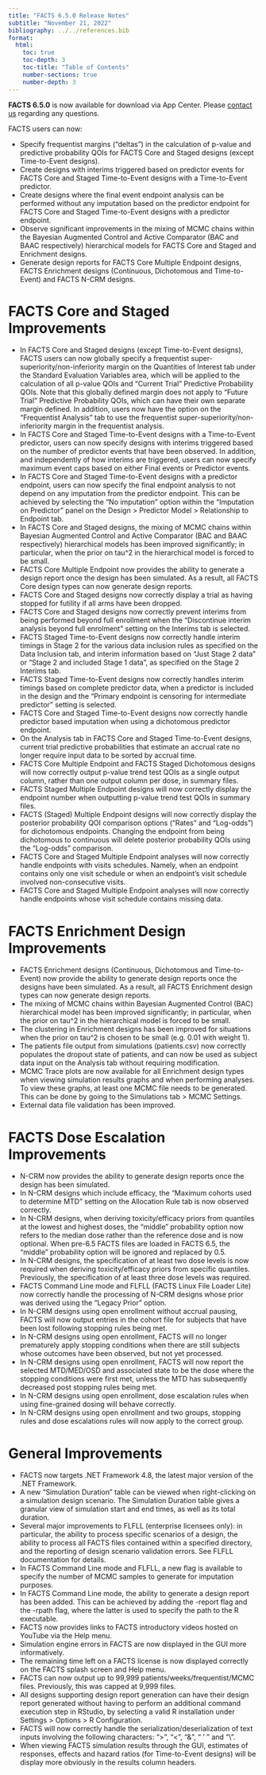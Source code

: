 ```yaml
---
title: "FACTS 6.5.0 Release Notes"
subtitle: "November 21, 2022"
bibliography: ../../references.bib
format: 
  html:
    toc: true
    toc-depth: 3
    toc-title: "Table of Contents"
    number-sections: true
    number-depth: 3
---
```


**FACTS 6.5.0** is now available for download via App Center. Please [contact us](../../contact.qmd) regarding any questions.

FACTS users can now:

-	Specify frequentist margins (“deltas”) in the calculation of p-value and predictive probability QOIs for FACTS Core and Staged designs (except Time-to-Event designs).
-	Create designs with interims triggered based on predictor events for FACTS Core and Staged Time-to-Event designs with a Time-to-Event predictor.
-	Create designs where the final event endpoint analysis can be performed without any imputation based on the predictor endpoint for FACTS Core and Staged Time-to-Event designs with a predictor endpoint.
-	Observe significant improvements in the mixing of MCMC chains within the Bayesian Augmented Control and Active Comparator (BAC and BAAC respectively) hierarchical models for FACTS Core and Staged and Enrichment designs.
-	Generate design reports for FACTS Core Multiple Endpoint designs, FACTS Enrichment designs (Continuous, Dichotomous and Time-to-Event) and FACTS N-CRM designs.

# FACTS Core and Staged Improvements

-	In FACTS Core and Staged designs (except Time-to-Event designs), FACTS users can now globally specify a frequentist super-superiority/non-inferiority margin on the Quantities of Interest tab under the Standard Evaluation Variables area, which will be applied to the calculation of all p-value QOIs and “Current Trial” Predictive Probability QOIs. Note that this globally defined margin does not apply to “Future Trial” Predictive Probability QOIs, which can have their own separate margin defined. In addition, users now have the option on the “Frequentist Analysis” tab to use the frequentist super-superiority/non-inferiority margin in the frequentist analysis.
-	In FACTS Core and Staged Time-to-Event designs with a Time-to-Event predictor, users can now specify designs with interims triggered based on the number of predictor events that have been observed. In addition, and independently of how interims are triggered, users can now specify maximum event caps based on either Final events or Predictor events.
-	In FACTS Core and Staged Time-to-Event designs with a predictor endpoint, users can now specify the final endpoint analysis to not depend on any imputation from the predictor endpoint. This can be achieved by selecting the “No imputation” option within the “Imputation on Predictor” panel on the Design > Predictor Model > Relationship to Endpoint tab.
-	In FACTS Core and Staged designs, the mixing of MCMC chains within Bayesian Augmented Control and Active Comparator (BAC and BAAC respectively) hierarchical models has been improved significantly; in particular, when the prior on tau^2 in the hierarchical model is forced to be small.
-	FACTS Core Multiple Endpoint now provides the ability to generate a design report once the design has been simulated. As a result, all FACTS Core design types can now generate design reports.
-	FACTS Core and Staged designs now correctly display a trial as having stopped for futility if all arms have been dropped.
-	FACTS Core and Staged designs now correctly prevent interims from being performed beyond full enrollment when the “Discontinue interim analysis beyond full enrolment” setting on the Interims tab is selected.
-	FACTS Staged Time-to-Event designs now correctly handle interim timings in Stage 2 for the various data inclusion rules as specified on the Data Inclusion tab, and interim information based on “Just Stage 2 data” or “Stage 2 and included Stage 1 data”, as specified on the Stage 2 Interims tab.
-	FACTS Staged Time-to-Event designs now correctly handles interim timings based on complete predictor data, when a predictor is included in the design and the “Primary endpoint is censoring for intermediate predictor” setting is selected.
-	FACTS Core and Staged Time-to-Event designs now correctly handle predictor based imputation when using a dichotomous predictor endpoint.
-	On the Analysis tab in FACTS Core and Staged Time-to-Event designs, current trial predictive probabilities that estimate an accrual rate no longer require input data to be sorted by accrual time.
-	FACTS Core Multiple Endpoint and FACTS Staged Dichotomous designs will now correctly output p-value trend test QOIs as a single output column, rather than one output column per dose, in summary files.
-	FACTS Staged Multiple Endpoint designs will now correctly display the endpoint number when outputting p-value trend test QOIs in summary files. 
-	FACTS (Staged) Multiple Endpoint designs will now correctly display the posterior probability QOI comparison options (“Rates” and “Log-odds”) for dichotomous endpoints. Changing the endpoint from being dichotomous to continuous will delete posterior probability QOIs using the “Log-odds” comparison.
-	FACTS Core and Staged Multiple Endpoint analyses will now correctly handle endpoints with visits schedules. Namely, when an endpoint contains only one visit schedule or when an endpoint’s visit schedule involved non-consecutive visits.
-	FACTS Core and Staged Multiple Endpoint analyses will now correctly handle endpoints whose visit schedule contains missing data.

# FACTS Enrichment Design Improvements

-	FACTS Enrichment designs (Continuous, Dichotomous and Time-to-Event) now provide the ability to generate design reports once the designs have been simulated. As a result, all FACTS Enrichment design types can now generate design reports.
-	The mixing of MCMC chains within Bayesian Augmented Control (BAC) hierarchical model has been improved significantly; in particular, when the prior on tau^2 in the hierarchical model is forced to be small.
-	The clustering in Enrichment designs has been improved for situations when the prior on tau^2 is chosen to be small (e.g. 0.01 with weight 1).
-	The patients file output from simulations (patients.csv) now correctly populates the dropout state of patients, and can now be used as subject data input on the Analysis tab without requiring modification.
-	MCMC Trace plots are now available for all Enrichment design types when viewing simulation results graphs and when performing analyses. To view these graphs, at least one MCMC file needs to be generated. This can be done by going to the Simulations tab > MCMC Settings.
-	External data file validation has been improved.

# FACTS Dose Escalation Improvements

-	N-CRM now provides the ability to generate design reports once the design has been simulated.
-	In N-CRM designs which include efficacy, the “Maximum cohorts used to determine MTD” setting on the Allocation Rule tab is now observed correctly.
-	In N-CRM designs, when deriving toxicity/efficacy priors from quantiles at the lowest and highest doses, the “middle” probability option now refers to the median dose rather than the reference dose and is now optional. When pre-6.5 FACTS files are loaded in FACTS 6.5, the “middle” probability option will be ignored and replaced by 0.5.
-	In N-CRM designs, the specification of at least two dose levels is now required when deriving toxicity/efficacy priors from specific quantiles. Previously, the specification of at least three dose levels was required.   
-	FACTS Command Line mode and FLFLL (FACTS Linux File Loader Lite) now correctly handle the processing of N-CRM designs whose prior was derived using the “Legacy Prior” option.
-	In N-CRM designs using open enrollment without accrual pausing, FACTS will now output entries in the cohort file for subjects that have been lost following stopping rules being met.
-	In N-CRM designs using open enrollment, FACTS will no longer prematurely apply stopping conditions when there are still subjects whose outcomes have been observed, but not yet processed.
-	 In N-CRM designs using open enrollment, FACTS will now report the selected MTD/MED/OSD and associated state to be the dose where the stopping conditions were first met, unless the MTD has subsequently decreased post stopping rules being met.
-	In N-CRM designs using open enrollment, dose escalation rules when using fine-grained dosing will behave correctly.
-	In N-CRM designs using open enrollment and two groups, stopping rules and dose escalations rules will now apply to the correct group.

# General Improvements

-	FACTS now targets .NET Framework 4.8, the latest major version of the .NET Framework.
-	A new “Simulation Duration” table can be viewed when right-clicking on a simulation design scenario. The Simulation Duration table gives a granular view of simulation start and end times, as well as its total duration.
-	Several major improvements to FLFLL (enterprise licensees only): in particular, the ability to process specific scenarios of a design, the ability to process all FACTS files contained within a specified directory, and the reporting of design scenario validation errors. See FLFLL documentation for details. 
-	In FACTS Command Line mode and FLFLL, a new flag is available to specify the number of MCMC samples to generate for imputation purposes.
-	In FACTS Command Line mode, the ability to generate a design report has been added. This can be achieved by adding the -report flag and the -rpath flag, where the latter is used to specify the path to the R executable.
-	FACTS now provides links to FACTS introductory videos hosted on YouTube via the Help menu.
-	Simulation engine errors in FACTS are now displayed in the GUI more informatively.
-	The remaining time left on a FACTS license is now displayed correctly on the FACTS splash screen and Help menu.
-	FACTS can now output up to 99,999 patients/weeks/frequentist/MCMC files. Previously, this was capped at 9,999 files.
-	All designs supporting design report generation can have their design report generated without having to perform an additional command execution step in RStudio, by selecting a valid R installation under Settings > Options > R Configuration.
-	FACTS will now correctly handle the serialization/deserialization of text inputs involving the following characters: “>”, “<”, “&”, “ ’ ” and “\\”.
-	When viewing FACTS simulation results through the GUI, estimates of responses, effects and hazard ratios (for Time-to-Event designs) will be display more obviously in the results column headers.
